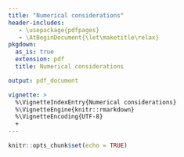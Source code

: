 ---
title: "Numerical considerations"
header-includes:
   - \usepackage{pdfpages}
   - \AtBeginDocument{\let\maketitle\relax}
pkgdown:
  as_is: true
  extension: pdf
  title: Numerical considerations

output: pdf_document

vignette: >
  %\VignetteIndexEntry{Numerical considerations}
  %\VignetteEngine{knitr::rmarkdown}
  %\VignetteEncoding{UTF-8}
  +
---

```{r setup, include=FALSE}
knitr::opts_chunk$set(echo = TRUE)
```

\includepdf[pages=-, fitpaper=true]{numerical_considerations_src.pdf}
